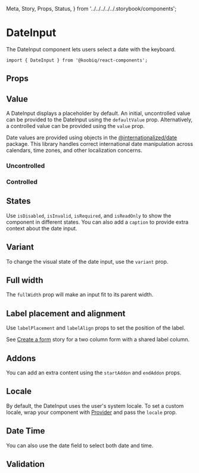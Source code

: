   Meta,
  Story,
  Props,
  Status,
} from '../../../../../.storybook/components';


<Meta of={Stories} />

# DateInput

<Status variant="experimental" />

The DateInput component lets users select a date with the keyboard.

```tsx
import { DateInput } from '@koobiq/react-components';
```

<Story of={Stories.Base} />

## Props

<Props />

## Value

A DateInput displays a placeholder by default. An initial, uncontrolled value can be provided
to the DateInput using the `defaultValue` prop. Alternatively, a controlled value can be provided
using the `value` prop.

Date values are provided using objects in the [@internationalized/date](https://github.com/adobe/react-spectrum/tree/main/packages/@internationalized/date) package.
This library handles correct international date manipulation across calendars,
time zones, and other localization concerns.

### Uncontrolled

<Story of={Stories.Uncontrolled} />

### Controlled

<Story of={Stories.Controlled} />

## States

Use `isDisabled`, `isInvalid`, `isRequired`, and `isReadOnly` to show the component in different states.
You can also add a `caption` to provide extra context about the date input.

<Story of={Stories.States} />

## Variant

To change the visual state of the date input, use the `variant` prop.

<Story of={Stories.Variant} />

## Full width

The `fullWidth` prop will make an input fit to its parent width.

<Story of={Stories.FullWidth} />

## Label placement and alignment

Use `labelPlacement` and `labelAlign` props to set the position of the label.

See [Create a form](?path=/docs/components-input--docs#create-a-form) story for a two column form with a shared label column.

<Story of={Stories.LabelPlacementAlignment} />

## Addons

You can add an extra content using the `startAddon` and `endAddon` props.

<Story of={Stories.Addons} />

## Locale

By default, the DateInput uses the user's system locale.
To set a custom locale, wrap your component with [Provider](?path=/docs/components-provider--docs)
and pass the `locale` prop.

<Story of={Stories.Locale} />

## Date Time

You can also use the date field to select both date and time.

<Story of={Stories.DateTime} />

## Validation

<Story of={Stories.Validation} />

